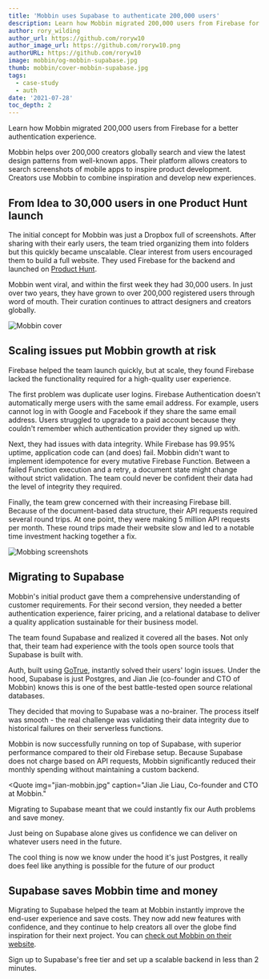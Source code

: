 ```yaml
---
title: 'Mobbin uses Supabase to authenticate 200,000 users'
description: Learn how Mobbin migrated 200,000 users from Firebase for a better authentication experience.
author: rory_wilding
author_url: https://github.com/roryw10
author_image_url: https://github.com/roryw10.png
authorURL: https://github.com/roryw10
image: mobbin/og-mobbin-supabase.jpg
thumb: mobbin/cover-mobbin-supabase.jpg
tags:
  - case-study
  - auth
date: '2021-07-28'
toc_depth: 2
---
```



Learn how Mobbin migrated 200,000 users from Firebase for a better authentication experience.

Mobbin helps over 200,000 creators globally search and view the latest design patterns from well-known apps. 
Their platform allows creators to search screenshots of mobile apps to inspire product development. 
Creators use Mobbin to combine inspiration and develop new experiences.

## From Idea to 30,000 users in one Product Hunt launch

The initial concept for Mobbin was just a Dropbox full of screenshots. After sharing with their early users, 
the team tried organizing them into folders but this quickly became unscalable. Clear interest from users encouraged them to build a full website. They used Firebase for the backend and launched on 
[Product Hunt](https://www.producthunt.com/posts/mobbin-1).

Mobbin went viral, and within the first week they had 30,000 users. In just over two years, they have grown to over 200,000 
registered users through word of mouth. Their curation continues to attract designers and creators globally. 

![Mobbin cover](/new/images/blog/mobbin/mobbin-cover.png)

## Scaling issues put Mobbin growth at risk

Firebase helped the team launch quickly, but at scale, they found Firebase lacked the functionality required for a high-quality user experience.

The first problem was duplicate user logins. Firebase Authentication doesn't automatically merge users with the same email address. 
For example, users cannot log in with Google and Facebook if they share the same email address. 
Users struggled to upgrade to a paid account because they couldn't remember which authentication provider they signed up with.

Next, they had issues with data integrity. While Firebase has 99.95% uptime, application code can (and does) fail. 
Mobbin didn't want to implement idempotence for every mutative Firebase Function. Between a failed Function execution and a retry, 
a document state might change without strict validation. The team could never be confident their data had the level of integrity they required.

Finally, the team grew concerned with their increasing Firebase bill. Because of the document-based data structure, 
their API requests required several round trips. At one point, they were making 5 million API requests per month. 
These round trips made their website slow and led to a notable time investment hacking together a fix.

![Mobbing screenshots](/new/images/blog/mobbin/mobbin-screenshots.jpg)

## Migrating to Supabase

Mobbin's initial product gave them a comprehensive understanding of customer requirements. For their second version, 
they needed a better authentication experience, fairer pricing, and a relational database to deliver a quality 
application sustainable for their business model.

The team found Supabase and realized it covered all the bases. Not only that, their team had experience with the 
tools open source tools that Supabase is built with.

Auth, built using [GoTrue](https://github.com/supabase/gotrue), instantly solved their users' login issues. 
Under the hood, Supabase is just Postgres, and Jian Jie (co-founder and CTO of Mobbin) knows this is one of the best battle-tested 
open source relational databases.

They decided that moving to Supabase was a no-brainer. The process itself was smooth - the real challenge was validating their 
data integrity due to historical failures on their serverless functions.

Mobbin is now successfully running on top of Supabase, with superior performance compared to their old Firebase setup. 
Because Supabase does not charge based on API requests, Mobbin significantly reduced their monthly spending without maintaining a custom backend.


<Quote
  img="jian-mobbin.jpg"
  caption="Jian Jie Liau, Co-founder and CTO at Mobbin."
>
  <p>Migrating to Supabase meant that we could instantly fix our Auth problems and save money.</p>
  <p>
    Just being on Supabase alone gives us confidence we can deliver on whatever users need in the future.
  </p>
  <p>
    The cool thing is now we know under the hood it's just Postgres, it really does feel like anything is possible for the future of our product
  </p>
</Quote>


## Supabase saves Mobbin time and money

Migrating to Supabase helped the team at Mobbin instantly improve the end-user experience and save costs. 
They now add new features with confidence, and they continue to help creators all over the globe find inspiration for their next project. 
You can [check out Mobbin on their website](https://mobbin.design/browse/ios/apps).

Sign up to Supabase's free tier and set up a scalable backend in less than 2 minutes.
